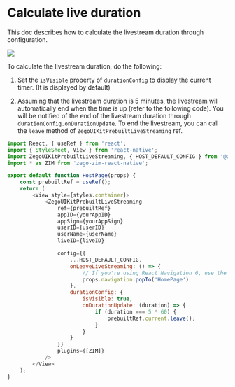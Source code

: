 # Calculate live duration

This doc describes how to calculate the livestream duration through configuration.


<Frame width="30%" height="auto" caption="">
  <img src="https://doc-media.zego.im/sdk-doc/Pics/ZegoUIKit/Flutter/live/live_duration.jpeg" />
</Frame> 

To calculate the livestream duration, do the following:

1. Set the `isVisible` property of `durationConfig` to display the current timer. (It is displayed by default)


2. Assuming that the livestream duration is 5 minutes, the livestream will automatically end when the time is up (refer to the following code). You will be notified of the end of the livestream duration through `durationConfig.onDurationUpdate`. To end the livestream, you can call the `leave` method of `ZegoUIKitPrebuiltLiveStreaming` ref.


```js
import React, { useRef } from 'react';
import { StyleSheet, View } from 'react-native';
import ZegoUIKitPrebuiltLiveStreaming, { HOST_DEFAULT_CONFIG } from '@zegocloud/zego-uikit-prebuilt-live-streaming-rn';
import * as ZIM from 'zego-zim-react-native';

export default function HostPage(props) {
    const prebuiltRef = useRef();
    return (
        <View style={styles.container}>
            <ZegoUIKitPrebuiltLiveStreaming
                ref={prebuiltRef}
                appID={yourAppID}
                appSign={yourAppSign}
                userID={userID}
                userName={userName}
                liveID={liveID}

                config={{
                    ...HOST_DEFAULT_CONFIG,
                    onLeaveLiveStreaming: () => {
                        // If you're using React Navigation 6, use the navigate method instead of popTo.
                        props.navigation.popTo('HomePage')
                    },
                    durationConfig: {
                        isVisible: true,
                        onDurationUpdate: (duration) => {
                            if (duration === 5 * 60) {
                                prebuiltRef.current.leave();
                            }
                        }
                    }
                }}
                plugins={[ZIM]}
            />
        </View>
    );
}
```
